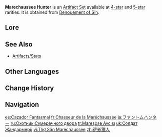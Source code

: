 {{For|the detective force named Marechaussee Hunter|Marechaussee Phantom}}
{{Artifact Set Infobox
|id        = 527
|flower    = Hunter's Brooch
|plume     = Masterpiece's Overture
|sands     = Moment of Judgment
|goblet    = Forgotten Vessel
|circlet   = Veteran's Visage
|2pcBonus  = Normal and Charged Attack DMG +15%.
|4pcBonus  = When current HP increases or decreases, CRIT Rate will be increased by 12% for 5s. Max 3 stacks.
|source4.1 = [[Denouement of Sin]]
|source5.1 = [[Denouement of Sin]]
|source5.2 = [[Artifact Strongbox: Marechaussee Hunter]]
|eff_att1  = Normal Attack DMG Increase
|eff_att2  = Charged Attack DMG Increase
|eff_att3  = CRIT Rate
|
}}
'''Marechaussee Hunter''' is an [[Artifact Set]] available at [[:Category:4-Star Artifacts|4-star]] and [[:Category:5-Star Artifacts|5-star]] rarities. It is obtained from [[Denouement of Sin]].
<!--
==Gameplay Notes==
-->
==Lore==
{{Artifact Lore}}
<!--
==Trivia==
*
-->
==See Also==
* [[Artifacts/Stats]]

==Other Languages==
{{Other Languages
|en       = {{w|Maréchaussée|Marechaussee}} Hunter
|zhs      = 逐影猎人
|zhs_rm   = Zhúyǐng Lièrén
|zht      = 逐影獵人
|zht_rm   = Zhúyǐng Lièrén
|zh_tl    = Shadow-Chasing Hunter
|ja       = ファントムハンター
|ja_rm    = Fantomu Hantaa
|ja_tl    = Phantom Hunter
|ko       = 그림자 사냥꾼
|ko_tl    = Shadow Hunter
|es       = Cazador Fantasmal
|es_tl    = Phantasmal Hunter
|fr       = Chasseur de la Maréchaussée
|fr_tl    = Marechaussee Hunter
|ru       = Охотник Сумеречного двора
|ru_tl    = {{Lex|Marechaussee|ru}} Hunter
|th       = Marechaussee Hunter
|vi       = Thợ Săn Marechaussee
|vi_tl    = 
|de       = Schattenjäger
|de_tl    = Shadowhunter
|id       = Marechaussee Hunter
|pt       = Caçador das Sombras
|pt_tl    = Shadow Hunter
|tr       = Mareşose Avcısı
|tr_tl    = Marechaussee Hunter
|it       = Cacciatore della Maréchaussée
|it_tl    = Marechaussee Hunter
}}

==Change History==
{{Change History|4.0}}

==Navigation==
{{Artifact Navbox}}

[[es:Cazador Fantasmal]]
[[fr:Chasseur de la Maréchaussée]]
[[ja:ファントムハンター]]
[[ru:Охотник Сумеречного двора]]
[[tr:Mareşose Avcısı]]
[[uk:Солдат Жандармерії]]
[[vi:Thợ Săn Marechaussee]]
[[zh:逐影獵人]]